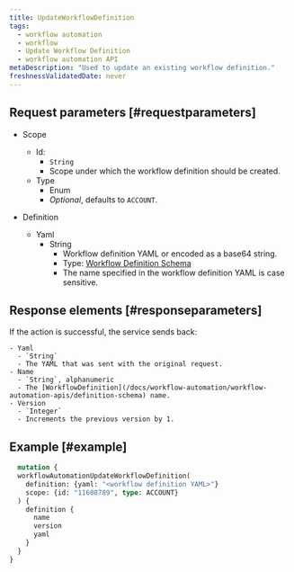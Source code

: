 ```yaml
---
title: UpdateWorkflowDefinition
tags:
  - workflow automation
  - workflow
  - Update Workflow Definition
  - workflow automation API
metaDescription: "Used to update an existing workflow definition."
freshnessValidatedDate: never
---
```


## Request parameters [#requestparameters]

  - Scope
    - Id: 
      - `String`
      - Scope under which the workflow definition should be created.
    - Type
      - Enum
      - *Optional*, defaults to `ACCOUNT`.

  - Definition
    - Yaml
      - String
        - Workflow definition YAML or encoded as a base64 string.
        - Type: [Workflow Definition Schema](/docs/workflow-automation/workflow-automation-apis/definition-schema)
        - The name specified in the workflow definition YAML is case sensitive.

## Response elements [#responseparameters]

  If the action is successful, the service sends back:

    - Yaml
      - `String`
      - The YAML that was sent with the original request.
    - Name
      - `String`, alphanumeric
      - The [WorkflowDefinition](/docs/workflow-automation/workflow-automation-apis/definition-schema) name.
    - Version
      - `Integer`
      - Increments the previous version by 1.

## Example [#example]

```graphql
  mutation {
  workflowAutomationUpdateWorkflowDefinition(
    definition: {yaml: "<workflow definition YAML>"}
    scope: {id: "11608789", type: ACCOUNT}
  ) {
    definition {
      name
      version
      yaml
    }
  }
}
```
